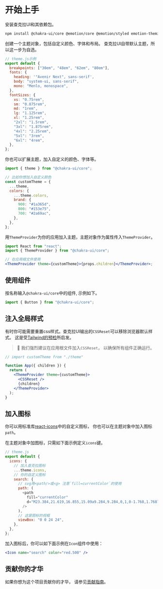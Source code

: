 
<SEO
  title="Getting Started"
  description="Install Chakra UI and its peer dependencies. Create a theme object to include custom color, typography, and layout values.
Chakra UI comes with a default theme, so this step is optional."
/>

# 开始上手

安装查克拉UI和其依赖包。

```bash
npm install @chakra-ui/core @emotion/core @emotion/styled emotion-theming
```

创建一个主题对象，包括自定义颜色、字体和布局。
查克拉UI自带默认主题，所以这一步为自选。

```js
// theme.js示例
export default {
  breakpoints: ["30em", "48em", "62em", "80em"],
  fonts: {
    heading: '"Avenir Next", sans-serif',
    body: "system-ui, sans-serif",
    mono: "Menlo, monospace",
  },
  fontSizes: {
    xs: "0.75rem",
    sm: "0.875rem",
    md: "1rem",
    lg: "1.125rem",
    xl: "1.25rem",
    "2xl": "1.5rem",
    "3xl": "1.875rem",
    "4xl": "2.25rem",
    "5xl": "3rem",
    "6xl": "4rem",
  },
};
```

你也可以扩展主题，加入自定义的颜色、字体等。

```js
import { theme } from "@chakra-ui/core";

// 比如你想加入自定义颜色
const customTheme = {
  ...theme,
  colors: {
    ...theme.colors,
    brand: {
      900: "#1a365d",
      800: "#153e75",
      700: "#2a69ac",
    },
  },
};
```

用`ThemeProvider`为你的应用加入主题，主题对象作为属性传入`ThemeProvider`。

```jsx live=false
import React from "react";
import { ThemeProvider } from "@chakra-ui/core";

// 在应用根文件使用
<ThemeProvider theme={customTheme}>{props.children}</ThemeProvider>;
```

## 使用组件

按名称输入`@chakra-ui/core`中的组件,
示例如下。

```js
import { Button } from "@chakra-ui/core";
```

## 注入全局样式

有时你可能需要重置css样式。查克拉UI输出的`CSSReset`可以移除浏览器默认样式。
这是受[Tailwind的预检](https://unpkg.com/tailwindcss@1.1.2/dist/base.css)所启发。

> 🚨 我们强烈建议在应用根文件加入`CSSReset`，
> 以确保所有组件正确运行。

```jsx live=false
// import customTheme from "./theme"

function App({ children }) {
  return (
    <ThemeProvider theme={customTheme}>
      <CSSReset />
      {children}
    </ThemeProvider>
  );
}
```

## 加入图标

你可以用标准库[react-icons](https://react-icons.netlify.com)中的自定义图标，
你也可以在主题对象中加入图标`path`。

在主题对象中加图标，只需如下面示例定义`icons`键。

```js
// theme.js
export default {
  icons: {
    // 加入查克拉图标
    ...theme.icons,
    // 你的自定义图标
    search: {
      // svg用<path/>或<g> 注意`fill=currentColor`的使用
      path: (
        <path
          fill="currentColor"
          d="M23.384,21.619,16.855,15.09a9.284,9.284,0,1,0-1.768,1.768l6.529,6.529a1.266,1.266,0,0,0,1.768,0A1.251,1.251,0,0,0,23.384,21.619ZM2.75,9.5a6.75,6.75,0,1,1,6.75,6.75A6.758,6.758,0,0,1,2.75,9.5Z"
        />
      ),
      // 这是图标的视框
      viewBox: "0 0 24 24",
    },
  },
};
```

加入图标后，你可以如下面示例在`Icon`组件中使用：

```jsx live=true
<Icon name="search" color="red.500" />
```

## 贡献你的才华

如果你想为这个项目贡献你的才华，
请参见[贡献指南](/contributing)。
